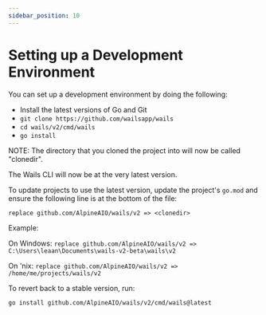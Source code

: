 ```yaml
---
sidebar_position: 10
---
```


# Setting up a Development Environment

You can set up a development environment by doing the following:

- Install the latest versions of Go and Git
- `git clone https://github.com/wailsapp/wails`
- `cd wails/v2/cmd/wails`
- `go install`

NOTE: The directory that you cloned the project into will now be called "clonedir".

The Wails CLI will now be at the very latest version.

To update projects to use the latest version, update the project's `go.mod` and ensure the following line is at the bottom of the file:

`replace github.com/AlpineAIO/wails/v2 => <clonedir>`

Example:

On Windows: `replace github.com/AlpineAIO/wails/v2 => C:\Users\leaan\Documents\wails-v2-beta\wails\v2`

On 'nix: `replace github.com/AlpineAIO/wails/v2 => /home/me/projects/wails/v2`

To revert back to a stable version, run:

`go install github.com/AlpineAIO/wails/v2/cmd/wails@latest`
